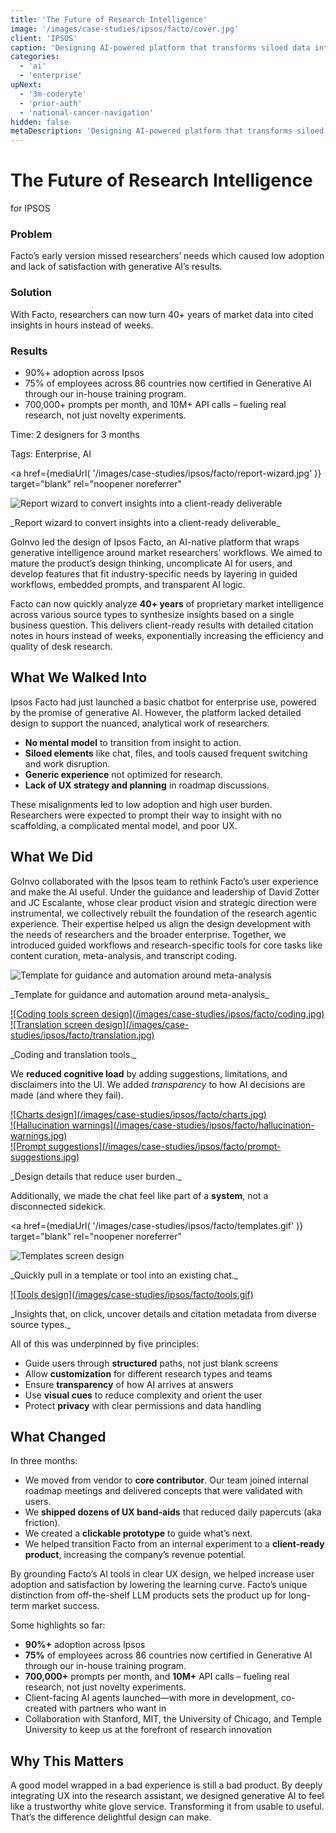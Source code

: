 ```yaml
---
title: 'The Future of Research Intelligence'
image: '/images/case-studies/ipsos/facto/cover.jpg'
client: 'IPSOS'
caption: 'Designing AI-powered platform that transforms siloed data into actionable insights using deep research and advanced models.'
categories:
  - 'ai'
  - 'enterprise'
upNext:
  - '3m-coderyte'
  - 'prior-auth'
  - 'national-cancer-navigation'
hidden: false
metaDescription: 'Designing AI-powered platform that transforms siloed data into actionable insights using deep research and advanced models.'
---
```



# The Future of Research Intelligence

for IPSOS

### Problem

Facto’s early version missed researchers’ needs which caused low adoption and lack of satisfaction with generative AI’s results.

### Solution

With Facto, researchers can now turn 40+ years of market data into cited insights in hours instead of weeks.

### Results

- 90%+ adoption across Ipsos
- 75% of employees across 86 countries now certified in Generative AI through our in-house training program.
- 700,000+ prompts per month, and 10M+ API calls – fueling real research, not just novelty experiments.


<span class="text--uppercase text--gray text--bold text--spacing text--md">Time:</span> 2 designers for 3 months

<span class="text--uppercase text--gray text--bold text--spacing text--md">Tags:</span> Enterprise, AI

<Divider />

<a
  href={mediaUrl(
    '/images/case-studies/ipsos/facto/report-wizard.jpg'
  )}
  target="blank"
  rel="noopener noreferrer"
>
  ![Report wizard to convert insights into a client-ready deliverable](/images/case-studies/ipsos/facto/report-wizard.jpg)
</a>
<p class="text--caption text--center">_Report wizard to convert insights into a client-ready deliverable_</p>

GoInvo led the design of Ipsos Facto, an AI-native platform that wraps generative intelligence around market researchers’ workflows. We aimed to mature the product’s design thinking, uncomplicate AI for users, and develop features that fit industry-specific needs by layering in guided workflows, embedded prompts, and transparent AI logic.

Facto can now quickly analyze **40+ years** of proprietary market intelligence across various source types to synthesize insights based on a single business question. This delivers client-ready results with detailed citation notes in hours instead of weeks, exponentially increasing the efficiency and quality of desk research.

<Divider />

## What We Walked Into

Ipsos Facto had just launched a basic chatbot for enterprise use, powered by the promise of generative AI. However, the platform lacked detailed design to support the nuanced, analytical work of researchers.

- **No mental model** to transition from insight to action.
- **Siloed elements** like chat, files, and tools caused frequent switching and work disruption.
- **Generic experience** not optimized for research.
- **Lack of UX strategy and planning** in roadmap discussions.

These misalignments led to low adoption and high user burden. Researchers were expected to prompt their way to insight with no scaffolding, a complicated mental model, and poor UX.

## What We Did

GoInvo collaborated with the Ipsos team to rethink Facto’s user experience and make the AI useful. Under the guidance and leadership of David Zotter and JC Escalante, whose clear product vision and strategic direction were instrumental, we collectively rebuilt the foundation of the research agentic experience. Their expertise helped us align the design development with the needs of researchers and the broader enterprise. Together, we introduced guided workflows and research-specific tools for core tasks like content curation, meta-analysis, and transcript coding.

![Template for guidance and automation around meta-analysis](/images/case-studies/ipsos/facto/template.jpg)
<p class="text--caption text--center">_Template for guidance and automation around meta-analysis_</p>

<div class="pure-u-lg-1-2">
  <a
    href={mediaUrl(
      '/images/case-studies/ipsos/facto/coding.jpg'
    )}
    target="blank"
    rel="noopener noreferrer"
  >
    ![Coding tools screen design](/images/case-studies/ipsos/facto/coding.jpg)
  </a>
</div>
<div class="pure-u-lg-1-2">
  <a
    href={mediaUrl(
      '/images/case-studies/ipsos/facto/translation.jpg'
    )}
    target="blank"
    rel="noopener noreferrer"
  >
    ![Translation screen design](/images/case-studies/ipsos/facto/translation.jpg)
  </a>
</div>
<p class="text--caption text--center">_Coding and translation tools._</p>

We **reduced cognitive load** by adding suggestions, limitations, and disclaimers into the UI. We added *transparency* to how AI decisions are made (and where they fail). 

<div class="pure-u-lg-1-3">
  <a
    href={mediaUrl(
      '/images/case-studies/ipsos/facto/charts.jpg'
    )}
    target="blank"
    rel="noopener noreferrer"
  >
    ![Charts design](/images/case-studies/ipsos/facto/charts.jpg)
  </a>
</div>
<div class="pure-u-lg-1-3">
  <a
    href={mediaUrl(
      '/images/case-studies/ipsos/facto/hallucination-warnings.jpg'
    )}
    target="blank"
    rel="noopener noreferrer"
  >
    ![Hallucination warnings](/images/case-studies/ipsos/facto/hallucination-warnings.jpg)
  </a>
</div>
<div class="pure-u-lg-1-3">
  <a
    href={mediaUrl(
      '/images/case-studies/ipsos/facto/prompt-suggestions.jpg'
    )}
    target="blank"
    rel="noopener noreferrer"
  >
    ![Prompt suggestions](/images/case-studies/ipsos/facto/prompt-suggestions.jpg)
  </a>
</div>
<p class="text--caption text--center">_Design details that reduce user burden._</p>

Additionally, we made the chat feel like part of a **system**, not a disconnected sidekick.

<a
  href={mediaUrl(
    '/images/case-studies/ipsos/facto/templates.gif'
  )}
  target="blank"
  rel="noopener noreferrer"
>
  ![Templates screen design](/images/case-studies/ipsos/facto/templates.gif)
</a>
<p class="text--caption text--center">_Quickly pull in a template or tool into an existing chat._</p>
<a
  href={mediaUrl(
    '/images/case-studies/ipsos/facto/tools.gif'
  )}
  target="blank"
  rel="noopener noreferrer"
>
  ![Tools design](/images/case-studies/ipsos/facto/tools.gif)
</a>
<p class="text--caption text--center">_Insights that, on click, uncover details and citation metadata from diverse source types._</p>

All of this was underpinned by five principles:
- Guide users through **structured** paths, not just blank screens
- Allow **customization** for different research types and teams
- Ensure **transparency** of how AI arrives at answers
- Use **visual cues** to reduce complexity and orient the user
- Protect **privacy** with clear permissions and data handling

## What Changed

In three months:
- We moved from vendor to **core contributor**. Our team joined internal roadmap meetings and delivered concepts that were validated with users. 
- We **shipped dozens of UX band-aids** that reduced daily papercuts (aka friction).
- We created a **clickable prototype** to guide what’s next.
- We helped transition Facto from an internal experiment to a **client-ready product**, increasing the company’s revenue potential.

By grounding Facto’s AI tools in clear UX design, we helped increase user adoption and satisfaction by lowering the learning curve. Facto’s unique distinction from off-the-shelf LLM products sets the product up for long-term market success.

Some highlights so far:
- **90%+** adoption across Ipsos
- **75%** of employees across 86 countries now certified in Generative AI through our in-house training program.
- **700,000+** prompts per month, and **10M+** API calls – fueling real research, not just novelty experiments.
- Client-facing AI agents launched—with more in development, co-created with partners who want in
- Collaboration with Stanford, MIT, the University of Chicago, and Temple University to keep us at the forefront of research innovation

## Why This Matters

A good model wrapped in a bad experience is still a bad product. By deeply integrating UX into the research assistant, we designed generative AI to feel like a trustworthy white glove service. Transforming it from usable to useful. That’s the difference delightful design can make.
